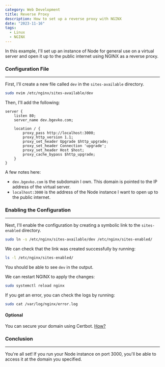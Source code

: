 ```yaml
---
category: Web Development
title: Reverse Proxy
description: How to set up a reverse proxy with NGINX
date: "2023-11-16"
tags:
  - Linux
  - NGINX
---
```


In this example, I'll set up an instance of Node for general use on a virtual server and open it up to the public internet using NGINX as a reverse proxy.

### Configuration File
---
First, I'll create a new file called `dev` in the `sites-available` directory.
```bash
sudo nvim /etc/nginx/sites-available/dev
```

Then, I'll add the following:
```nginx
server {
    listen 80;
    server_name dev.bgevko.com;

    location / {
        proxy_pass http://localhost:3000;
        proxy_http_version 1.1;
        proxy_set_header Upgrade $http_upgrade;
        proxy_set_header Connection 'upgrade';
        proxy_set_header Host $host;
        proxy_cache_bypass $http_upgrade;
    }
}
```
A few notes here:
- `dev.bgevko.com` is the subdomain I own. This domain is pointed to the IP address of the virtual server.
- `localhost:3000` is the address of the Node instance I want to open up to the public internet.

### Enabling the Configuration
---
Next, I'll enable the configuration by creating a symbolic link to the `sites-enabled` directory.
```bash
sudo ln -s /etc/nginx/sites-available/dev /etc/nginx/sites-enabled/
```
We can check that the link was created successfully by running:
```bash
ls -l /etc/nginx/sites-enabled/
```
You should be able to see `dev` in the output.

We can restart NGINX to apply the changes:
```bash
sudo systemctl reload nginx
```

If you get an error, you can check the logs by running:
```bash
sudo cat /var/log/nginx/error.log
```
#### Optional
You can secure your domain using Certbot. [How?](https://www.bgevko.com/blog/https-using-certbot)

### Conclusion
---
You're all set! If you run your Node instance on port 3000, you'll be able to access it at the domain you specified.
